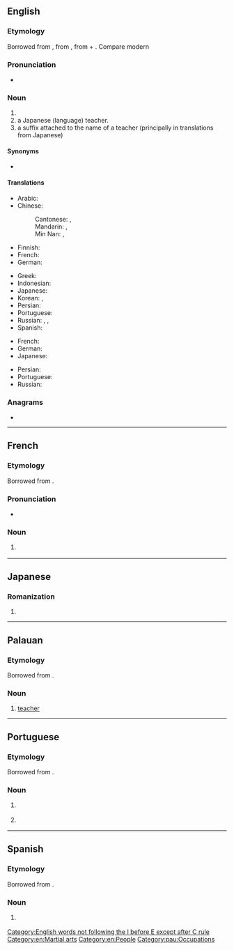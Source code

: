 {{also|-sensei}}
==English==
{{wikipedia}}

===Etymology===
Borrowed from {{bor|en|ja|先生|tr=sensei|t=teacher; elder}}, from {{der|en|ltc|先生|tr=sen-ʂænɡ|t=master, elder}}, from {{m|ltc|先|t=earlier, first}} + {{m|ltc|生|t=born}}. Compare modern {{cog|cmn|先生|tr=xiānshēng|t=Mr.}}

===Pronunciation===
* {{IPA|/ˈsɛnseɪ/|lang=en}}

===Noun===
{{en-noun|sensei|senseis}}

# {{l|en|A [[martial arts]] instructor. Sensei of martial arts usually live and/or work at a [[dojo]] where they instruct their [[apprentices]]. A live-in apprentice is also called [[uchi-deshi]].}}
# a Japanese (language) teacher.
# a suffix attached to the name of a teacher (principally in translations from Japanese)

====Synonyms====
* {{sense|martial arts instructor}} {{l|en|[[sifu]], [[shifu]]}}

====Translations====
{{trans-top|martial arts instructor}}
* Arabic: {{t+|ar|مدرب|m}}
* Chinese:
*: Cantonese: {{t|yue|師傅}}, {{t|yue|师傅|tr=si1 fu6, si1 fu2}}
*: Mandarin: {{t+|cmn|師傅}}, {{t+|cmn|师傅|tr=shīfu}}
*: Min Nan: {{t+|nan|師傅}}, {{t|nan|师傅|tr=sai-hū}}
* Finnish: {{t+|fi|mestari}}
* French: {{t+|fr|sensei|m}}
* German: {{t|de|Sensei|m}}
{{trans-mid}}
* Greek: {{t+|el|σενσέι|m}}
* Indonesian: {{t|id|sensei}}
* Japanese: {{t+|ja|先生|tr=sensei}}
* Korean: {{t+|ko|선생}}, {{t+|ko|선생님}}
* Persian: {{t|fa|سنسی|tr=sensi}}
* Portuguese: {{t+|pt|sensei|m}}
* Russian: {{t+|ru|сэнсэ́й|m}}, {{t+|ru|ма́стер|m}}, {{t+|ru|сенсе́й|m}}
* Spanish: {{t|es|sensei|m}}
{{trans-bottom}}

{{trans-top|a Japanese teacher}}
* French: {{t+|fr|sensei|m}}
* German: {{t|de|Sensei|m}}
* Japanese: {{t+|ja|先生|tr=sensei}}
{{trans-mid}}
* Persian: {{t|fa|سنسی|tr=sensi}}
* Portuguese: {{t+|pt|sensei|m}}
* Russian: {{t+|ru|сэнсэ́й}}
{{trans-bottom}}

===Anagrams===
* {{anagrams|en|Neisse|Nessie|Nieses|Sinese|in esse|insees|sees in|seines}}

[[Category:English words not following the I before E except after C rule]]
[[Category:en:Martial arts]]
[[Category:en:People]]

----

==French==

===Etymology===
Borrowed from {{bor|fr|ja|先生|tr=せんせい ''sensei''}}.

===Pronunciation===
* {{fr-IPA|sè_nsseil}}

===Noun===
{{fr-noun|m}}

# {{l|en|sensei}} {{gloss|martial arts instructor}}

----

==Japanese==

===Romanization===
{{ja-romaji}}

# {{ja-romanization of|せんせい}}

----

==Palauan==

===Etymology===
Borrowed from {{bor|pau|ja|先生|tr=せんせい ''sensei''}}.

===Noun===
{{head|pau|noun}}

# [[teacher]]

[[Category:pau:Occupations]]

----

==Portuguese==

===Etymology===
Borrowed from {{bor|pt|ja|先生|tr=sensei}}.

===Noun===
{{pt-noun|m}}

# {{l|en|sensei}} {{gloss|martial arts instructor}}
# {{l|en|sensei}} {{gloss|a Japanese teacher or master}}

{{topics|pt|Occupations}}

----

==Spanish==

===Etymology===
Borrowed from {{bor|es|ja|先生|tr=sensei}}.

===Noun===
{{es-noun|m}}

# {{l|en|sensei}} {{gloss|martial arts instructor}}